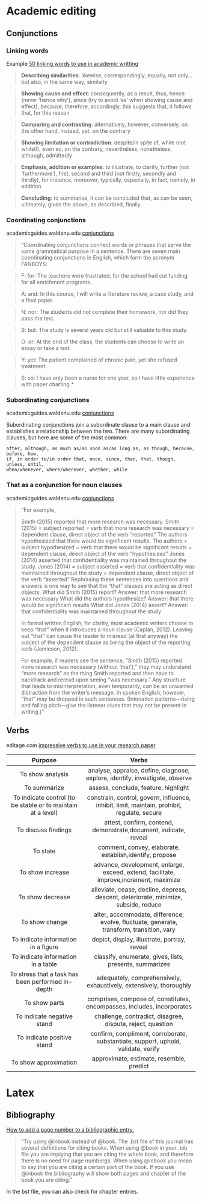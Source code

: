 

# Academic editing

## Conjunctions

### Linking words

Example [50 linking words to use in academic 
writting](https://www.eliteediting.com.au/50-linking-words-to-use-in-academic-writing/)

> **Describing similarities**: likewise, correspondingly, equally, not only…
> but also, in the same way, similarly

> **Showing cause and effect**: consequently, as a result, thus, hence (never
> ‘hence why’), since (try to avoid ‘as’ when showing cause and effect),
> because, therefore, accordingly, this suggests that, it follows that, for
> this reason 

> **Comparing and contrasting**: alternatively, however, conversely, on the
> other hand, instead, yet, on the contrary

> **Showing limitation or contradiction**: despite/in spite of, while (not
> whilst!), even so, on the contrary, nevertheless, nonetheless, although,
> admittedly 

> **Emphasis, addition or examples**: to illustrate, to clarify, further (not
> ‘furthermore’), first, second and third (not firstly, secondly and thirdly),
> for instance, moreover, typically, especially, in fact, namely, in addition

> **Concluding**: to summarise, it can be concluded that, as can be seen,
> ultimately, given the above, as described, finally


### Coordinating conjunctions

academicguides.waldenu.edu 
[conjunctions](https://academicguides.waldenu.edu/writingcenter/grammar/conjunctions)

> "Coordinating conjunctions connect words or phrases that serve the same grammatical purpose in a sentence. There are seven main coordinating conjunctions in English, which form the acronym FANBOYS:

> F: for: The teachers were frustrated, for the school had cut funding for all 
>    enrichment programs.

> A: and: In this course, I will write a literature review, a case study, and a final 
>    paper.

> N: nor: The students did not complete their homework, nor did they pass the test.

> B: but: The study is several years old but still valuable to this study.

> O: or: At the end of the class, the students can choose to write an essay or take a test.

> Y: yet: The patient complained of chronic pain, yet she refused treatment.

> S: so: I have only been a nurse for one year, so I have little experience with paper 
     charting.*


### Subordinating conjunctions

academicguides.waldenu.edu 
[conjunctions](https://academicguides.waldenu.edu/writingcenter/grammar/conjunctions)

Subordinating conjunctions join a subordinate clause to a main clause and establishes a relationship between the two. There are many subordinating clauses, but here are some of the most common:

    after, although, as much as/as soon as/as long as, as though, because, before, how, 
    if, in order to/in order that, once, since, than, that, though, unless, until, 
    when/whenever, where/wherever, whether, while


### That as a conjunction for noun clauses

academicguides.waldenu.edu 
[conjunctions](https://academicguides.waldenu.edu/writingcenter/grammar/conjunctions)

> "For example,
>
>    Smith (2015) reported that more research was necessary.
>        Smith (2015) = subject
>        reported = verb
>        that more research was necessary = dependent clause, direct object of the verb "reported"
>    The authors hypothesized that there would be significant results.
>        The authors = subject
>        hypothesized = verb
>        that there would be significant results = dependent clause, direct object of the verb "hypothesized"
>    Jones (2014) asserted that confidentiality was maintained throughout the study.
>        Jones (2014) = subject
>        asserted = verb
>        that confidentiality was maintained throughout the study = dependent clause, direct object of the verb "asserted"
>    Rephrasing these sentences into questions and answers is one way to see that the "that" clauses are acting as direct objects.
>        What did Smith (2015) report?
>            Answer: that more research was necessary
>        What did the authors hypothesize?
>            Answer: that there would be significant results
>        What did Jones (2014) assert?
>            Answer: that confidentiality was maintained throughout the study
>
> In formal written English, for clarity, most academic writers choose to keep "that" 
> when it introduces a noun clause (Caplan, 2012). Leaving out "that" can cause the 
> reader to misread (at first anyway) the subject of the dependent clause as being the 
> object of the reporting verb (Jamieson, 2012).
>
> For example, if readers see the sentence, "Smith (2015) reported more research was 
> necessary (without 'that')," they may understand “more research” as the thing Smith 
> reported and then have to backtrack and reread upon seeing “was necessary.”
> Any structure that leads to misinterpretation, even temporarily, can be an unwanted 
> distraction from the writer’s message.
> In spoken English, however, "that" may be dropped in such sentences. (Intonation 
> patterns—rising and falling pitch—give the listener clues that may not be present in 
> writing.)"


## Verbs


editage.com [impressive verbs to use in your research 
paper](https://www.editage.com/all-about-publication/research/impressive-Verbs-to-use-in-your-Research-Paper.html)

| Purpose                                                        | Verbs                                                                                         |  
| :------------------------------------------------------------: | :-------------------------------------------------------------------------------------------: |
| To show analysis                                               | analyse, appraise, define, diagnose, explore, identify, investigate, observe                  |
| To summarize                                                   | assess, conclude, feature, highlight                                                          |
| To indicate control (to be stable or to maintain at a level)   | constrain, control, govern, influence, inhibit, limit, maintain, prohibit, regulate, secure   |
| To discuss findings                                            | attest, confirm, contend, demonstrate,document, indicate, reveal                              |
| To state                                                       | comment, convey, elaborate, establish,identify, propose                                       |
| To show increase                                               | advance, development, enlarge, exceed, extend, facilitate, improve,increment, maximize        |
| To show decrease                                               | alleviate, cease, decline, depress, descent, deteriorate, minimize, subside, reduce           |
| To show change                                                 | alter, accommodate, difference, evolve, fluctuate, generate, transform, transition, vary      |
| To indicate information in a figure                            | depict, display, illustrate, portray, reveal                                                  |
| To indicate information in a table                             | classify, enumerate, gives, lists, presents, summarizes                                       |
| To stress that a task has been performed in-depth              | adequately, comprehensively, exhaustively, extensively, thoroughly                            |
| To show parts                                                  | comprises, compose of, constitutes, encompasses, includes, incorporates                       |
| To indicate negative stand                                     | challenge, contradict, disagree, dispute, reject, question                                    |
| To indicate positive stand                                     | confirm, compliment, corroborate, substantiate, support, uphold, validate, verify             |
| To show approximation                                          | approximate, estimate, resemble, predict                                                      |



# Latex

## Bibliography


[How to add a page number to a bibliographic
entry.](https://tex.stackexchange.com/questions/373754/how-to-add-page-numbers-to-book-related-bibliographic-entries/373777)

> "Try using @inbook instead of @book. The .bst file of this journal has
> several definitions for citing books. When using @book in your .bib file you
> are implying that you are citing the whole book, and therefore there is no
> need for page numbergs. When using @inbook you mean to say that you are
> citing a certain part of the book. If you use @inbook the bibliography will
> show both pages and chapter of the book you are citing."

In the bst file, you can also check for chapter entries.

